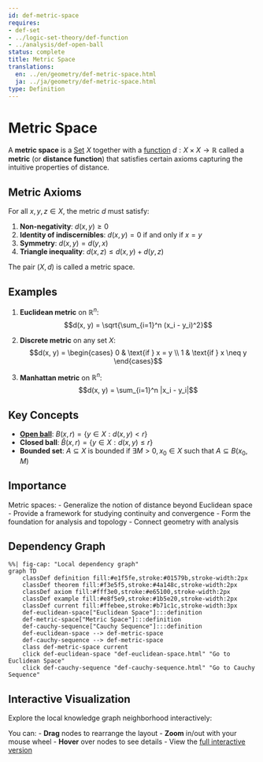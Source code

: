 ```yaml
---
id: def-metric-space
requires:
- def-set
- ../logic-set-theory/def-function
- ../analysis/def-open-ball
status: complete
title: Metric Space
translations:
  en: ../en/geometry/def-metric-space.html
  ja: ../ja/geometry/def-metric-space.html
type: Definition
---
```


# Metric Space {#def-metric-space}

A **metric space** is a [Set](../logic-set-theory/def-set.qmd) $X$ together with a [function](../logic-set-theory/def-function.qmd) $d: X \times X \to \mathbb{R}$ called a **metric** (or **distance function**) that satisfies certain axioms capturing the intuitive properties of distance.

## Metric Axioms

For all $x, y, z \in X$, the metric $d$ must satisfy:

1. **Non-negativity**: $d(x, y) \geq 0$
2. **Identity of indiscernibles**: $d(x, y) = 0$ if and only if $x = y$
3. **Symmetry**: $d(x, y) = d(y, x)$
4. **Triangle inequality**: $d(x, z) \leq d(x, y) + d(y, z)$

The pair $(X, d)$ is called a metric space.

## Examples

1. **Euclidean metric** on $\mathbb{R}^n$:
   $$d(x, y) = \sqrt{\sum_{i=1}^n (x_i - y_i)^2}$$

2. **Discrete metric** on any set $X$:
   $$d(x, y) = \begin{cases} 0 & \text{if } x = y \\ 1 & \text{if } x \neq y \end{cases}$$

3. **Manhattan metric** on $\mathbb{R}^n$:
   $$d(x, y) = \sum_{i=1}^n |x_i - y_i|$$

## Key Concepts

- **[Open ball](../analysis/def-open-ball.qmd)**: $B(x, r) = \{y \in X : d(x, y) < r\}$
- **Closed ball**: $\bar{B}(x, r) = \{y \in X : d(x, y) \leq r\}$
- **Bounded set**: $A \subseteq X$ is bounded if $\exists M > 0, x_0 \in X$ such that $A \subseteq B(x_0, M)$

## Importance

Metric spaces:
- Generalize the notion of distance beyond Euclidean space
- Provide a framework for studying continuity and convergence
- Form the foundation for analysis and topology
- Connect geometry with analysis

## Dependency Graph

```mermaid
%%| fig-cap: "Local dependency graph"
graph TD
    classDef definition fill:#e1f5fe,stroke:#01579b,stroke-width:2px
    classDef theorem fill:#f3e5f5,stroke:#4a148c,stroke-width:2px
    classDef axiom fill:#fff3e0,stroke:#e65100,stroke-width:2px
    classDef example fill:#e8f5e9,stroke:#1b5e20,stroke-width:2px
    classDef current fill:#ffebee,stroke:#b71c1c,stroke-width:3px
    def-euclidean-space["Euclidean Space"]:::definition
    def-metric-space["Metric Space"]:::definition
    def-cauchy-sequence["Cauchy Sequence"]:::definition
    def-euclidean-space --> def-metric-space
    def-cauchy-sequence --> def-metric-space
    class def-metric-space current
    click def-euclidean-space "def-euclidean-space.html" "Go to Euclidean Space"
    click def-cauchy-sequence "def-cauchy-sequence.html" "Go to Cauchy Sequence"
```

## Interactive Visualization

Explore the local knowledge graph neighborhood interactively:

::: {.graph-viz data-id="def-metric-space" data-width="700" data-height="500"}
:::

You can:
- **Drag** nodes to rearrange the layout
- **Zoom** in/out with your mouse wheel
- **Hover** over nodes to see details
- View the [full interactive version](../../output/interactive/en/def-metric-space.html){target="_blank"}

